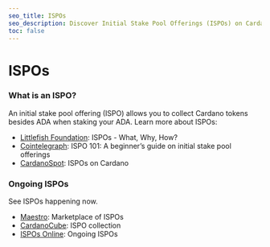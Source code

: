 ```yaml
---
seo_title: ISPOs
seo_description: Discover Initial Stake Pool Offerings (ISPOs) on Cardano. Earn additional Cardano tokens by staking ADA with chosen pools. See ongoing ISPOs now.
toc: false
---
```


# ISPOs

### What is an ISPO?

An initial stake pool offering (ISPO) allows you to collect Cardano tokens besides ADA when staking your ADA. Learn more about ISPOs:

- [Littlefish Foundation](https://vault.littlefish.foundation/F.+Cardano/ISPO+-+What%2C+Why%2C+How%3F): ISPOs - What, Why, How?
- [Cointelegraph](https://cointelegraph.com/learn/ispo-101-a-beginners-guide-on-initial-stake-pool-offerings): ISPO 101: A beginner’s guide on initial stake pool offerings
- [CardanoSpot](https://cardanospot.io/news/initial-stake-pool-offering-ispo-on-cardano-ecosystem-0): ISPOs on Cardano

### Ongoing ISPOs

See ISPOs happening now.

- [Maestro](https://www.gomaestro.org/marketplace): Marketplace of ISPOs
- [CardanoCube](https://www.cardanocube.com/categories/ispo): ISPO collection
- [ISPOs Online](https://ispo.online/): Ongoing ISPOs
